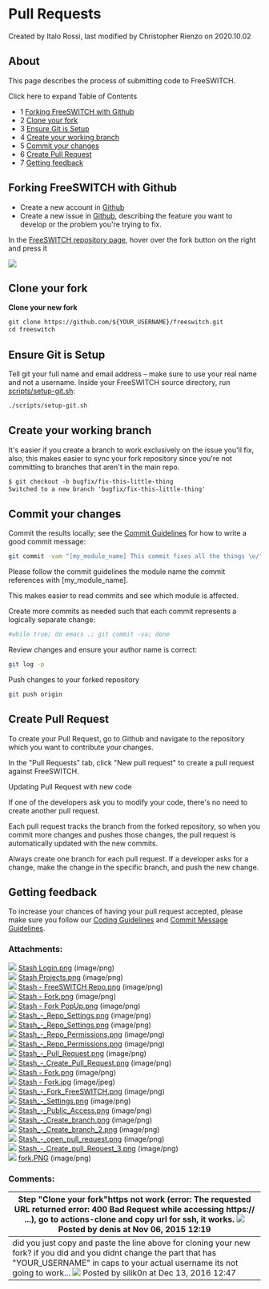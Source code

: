 
# Pull Requests 

 Created by  Italo Rossi, last modified by  Christopher Rienzo on 2020.10.02

## About

This page describes the process of submitting code to FreeSWITCH.

Click here to expand Table of Contents

* 1 [Forking FreeSWITCH with Github](#forking-freeswitch-with-github)
* 2 [Clone your fork](#clone-your-fork)
* 3 [Ensure Git is Setup](#ensure-git-is-setup)
* 4 [Create your working branch](#create-your-working-branch)
* 5 [Commit your changes](#commit-your-changes)
* 6 [Create Pull Request](#create-pull-request)
* 7 [Getting feedback](#getting-feedback)

## Forking FreeSWITCH with Github

* Create a new account in [Github](https://github.com)
* Create a new issue in [Github](https://github.com/signalwire/freeswitch), describing the feature you want to develop or the problem you're trying to fix.

In the [FreeSWITCH repository page](https://github.com/signalwire/freeswitch), hover over the fork button on the right and press it

![](/attachments/3966501/45089305.png)

## Clone your fork

  
**Clone your new fork**

```xml
git clone https://github.com/${YOUR_USERNAME}/freeswitch.git
cd freeswitch
```

## Ensure Git is Setup

Tell git your full name and email address – make sure to use your real name and not a username. Inside your FreeSWITCH source directory, run [scripts/setup-git.sh](https://freeswitch.org/stash/projects/FS/repos/freeswitch/browse/scripts/setup-git.sh):

```bash
./scripts/setup-git.sh 
```

## Create your working branch

It's easier if you create a branch to work exclusively on the issue you'll fix, also, this makes easier to sync your fork repository since you're not committing to branches that aren't in the main repo.

  
```xml
$ git checkout -b bugfix/fix-this-little-thing
Switched to a new branch 'bugfix/fix-this-little-thing'
```

## Commit your changes

Commit the results locally; see the [Commit Guidelines](./Commit-Message-Guidelines_6587655.mdx#about) for how to write a good commit message:

```bash
git commit -vam "[my_module_name] This commit fixes all the things \o/"
```

Please follow the commit guidelines the module name the commit references with \[my\_module\_name\].

This makes easier to read commits and see which module is affected.

  
Create more commits as needed such that each commit represents a logically separate change:

```bash
#while true; do emacs .; git commit -va; done
```

Review changes and ensure your author name is correct:

```bash
git log -p
```

Push changes to your forked repository

```bash
git push origin
```

## Create Pull Request

To create your Pull Request, go to Github and navigate to the repository which you want to contribute your changes.

In the "Pull Requests" tab, click "New pull request" to create a pull request against FreeSWITCH.

  
Updating Pull Request with new code

If one of the developers ask you to modify your code, there's no need to create another pull request.

Each pull request tracks the branch from the forked repository, so when you commit more changes and pushes those changes, the pull request is automatically updated with the new commits.

Always create one branch for each pull request. If a developer asks for a change, make the change in the specific branch, and push the new change.

## Getting feedback

To increase your chances of having your pull request accepted, please make sure you follow our [Coding Guidelines](./Coding-Guidelines_6586862.mdx#c) and [Commit Message Guidelines](./Commit-Message-Guidelines_6587655.mdx#about).
  
  
### Attachments:

![](/images/icons/bullet_blue.gif) [Stash Login.png](/attachments/3966501/4227088.png) (image/png)  
![](/images/icons/bullet_blue.gif) [Stash Projects.png](/attachments/3966501/4227089.png) (image/png)  
![](/images/icons/bullet_blue.gif) [Stash - FreeSWITCH Repo.png](/attachments/3966501/4227090.png) (image/png)  
![](/images/icons/bullet_blue.gif) [Stash - Fork.png](/attachments/3966501/7045134.png) (image/png)  
![](/images/icons/bullet_blue.gif) [Stash - Fork PopUp.png](/attachments/3966501/4227092.png) (image/png)  
![](/images/icons/bullet_blue.gif) [Stash\_-\_Repo\_Settings.png](/attachments/3966501/4227094.png) (image/png)  
![](/images/icons/bullet_blue.gif) [Stash\_-\_Repo\_Settings.png](/attachments/3966501/4227093.png) (image/png)  
![](/images/icons/bullet_blue.gif) [Stash\_-\_Repo\_Permissions.png](/attachments/3966501/4227096.png) (image/png)  
![](/images/icons/bullet_blue.gif) [Stash\_-\_Repo\_Permissions.png](/attachments/3966501/4227095.png) (image/png)  
![](/images/icons/bullet_blue.gif) [Stash\_-\_Pull\_Request.png](/attachments/3966501/4227097.png) (image/png)  
![](/images/icons/bullet_blue.gif) [Stash\_-\_Create\_Pull\_Request.png](/attachments/3966501/4227098.png) (image/png)  
![](/images/icons/bullet_blue.gif) [Stash - Fork.png](/attachments/3966501/4227091.png) (image/png)  
![](/images/icons/bullet_blue.gif) [Stash - Fork.jpg](/attachments/3966501/7045135.jpg) (image/jpeg)  
![](/images/icons/bullet_blue.gif) [Stash\_-\_Fork\_FreeSWITCH.png](/attachments/3966501/8781825.png) (image/png)  
![](/images/icons/bullet_blue.gif) [Stash\_-\_Settings.png](/attachments/3966501/8781826.png) (image/png)  
![](/images/icons/bullet_blue.gif) [Stash\_-\_Public\_Access.png](/attachments/3966501/8781827.png) (image/png)  
![](/images/icons/bullet_blue.gif) [Stash\_-\_Create\_branch.png](/attachments/3966501/8781828.png) (image/png)  
![](/images/icons/bullet_blue.gif) [Stash\_-\_Create\_branch\_2.png](/attachments/3966501/8781829.png) (image/png)  
![](/images/icons/bullet_blue.gif) [Stash\_-\_open\_pull\_request.png](/attachments/3966501/8781830.png) (image/png)  
![](/images/icons/bullet_blue.gif) [Stash\_-\_Create\_pull\_Request\_3.png](/attachments/3966501/8781831.png) (image/png)  
![](/images/icons/bullet_blue.gif) [fork.PNG](/attachments/3966501/45089305.png) (image/png)  

### Comments:

| Step "Clone your fork"https not work (error: The requested URL returned error: 400 Bad Request while accessing https:// ...), go to actions-clone and copy url for ssh, it works. ![](/images/icons/contenttypes/comment_16.png) Posted by denis at Nov 06, 2015 12:19                   |
| --------------------------------------------------------------------------------------------------------------------------------------------------------------------------------------------------------------------------------------------------------------------------------------- |
| did you just copy and paste the line above for cloning your new fork? if you did and you didnt change the part that has "YOUR\_USERNAME" in caps to your actual username its not going to work... ![](/images/icons/contenttypes/comment_16.png) Posted by silik0n at Dec 13, 2016 12:47 |


